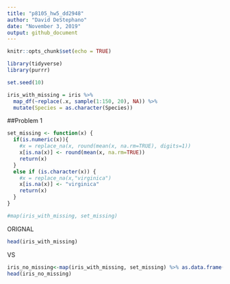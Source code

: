 ```yaml
---
title: "p8105_hw5_dd2948"
author: "David DeStephano"
date: "November 3, 2019"
output: github_document
---
```


```r
knitr::opts_chunk$set(echo = TRUE)
```

```r
library(tidyverse)
library(purrr)
```

```r
set.seed(10)

iris_with_missing = iris %>% 
  map_df(~replace(.x, sample(1:150, 20), NA)) %>%
  mutate(Species = as.character(Species))
```

##Problem 1
```r
set_missing <- function(x) {
  if(is.numeric(x)){
    #x = replace_na(x, round(mean(x, na.rm=TRUE), digits=1))
    x[is.na(x)] <- round(mean(x, na.rm=TRUE))
    return(x)
  }
  else if (is.character(x)) {
    #x = replace_na(x,"virginica")
    x[is.na(x)] <- "virginica"
    return(x)
  }
}

#map(iris_with_missing, set_missing) 

```

ORIGNAL
```r
head(iris_with_missing)
```
VS
```r
iris_no_missing<-map(iris_with_missing, set_missing) %>% as.data.frame()
head(iris_no_missing)

```
